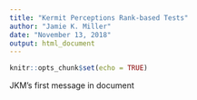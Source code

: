 ```yaml
---
title: "Kermit Perceptions Rank-based Tests"
author: "Jamie K. Miller"
date: "November 13, 2018"
output: html_document
---
```


```r
knitr::opts_chunk$set(echo = TRUE)
```

JKM's first message in document